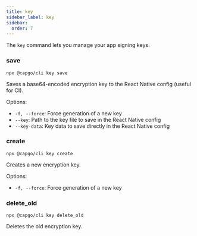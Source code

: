 ```yaml
---
title: key
sidebar_label: key
sidebar:
  order: 7
---
```


The `key` command lets you manage your app signing keys.

### save

`npx @capgo/cli key save`

Saves a base64-encoded encryption key to the React Native config (useful for CI).

Options:

- `-f, --force`: Force generation of a new key
- `--key`: Path to the key file to save in the React Native config
- `--key-data`: Key data to save directly in the React Native config

### create

`npx @capgo/cli key create`

Creates a new encryption key.

Options:

- `-f, --force`: Force generation of a new key

### delete_old

`npx @capgo/cli key delete_old`

Deletes the old encryption key. 
